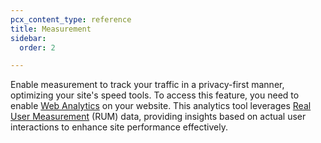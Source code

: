 ```yaml
---
pcx_content_type: reference
title: Measurement
sidebar:
  order: 2

---
```


Enable measurement to track your traffic in a privacy-first manner, optimizing your site's speed tools. To access this feature, you need to enable [Web Analytics](/web-analytics/) on your website. This analytics tool leverages [Real User Measurement](/speed/speed-test/run-speed-test/#enable-real-user-monitoring-rum) (RUM) data, providing insights based on actual user interactions to enhance site performance effectively.
